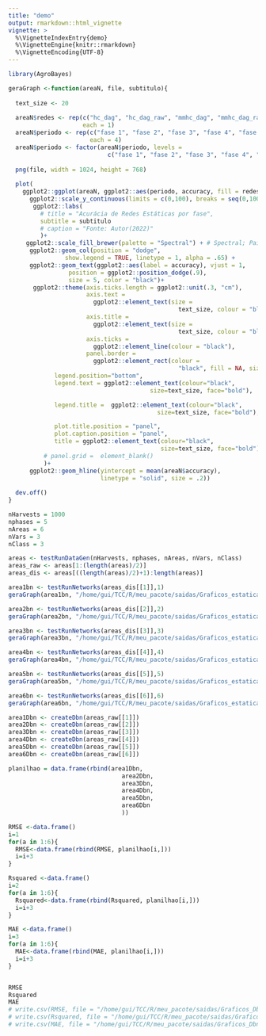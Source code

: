 ```yaml
---
title: "demo"
output: rmarkdown::html_vignette
vignette: >
  %\VignetteIndexEntry{demo}
  %\VignetteEngine{knitr::rmarkdown}
  %\VignetteEncoding{UTF-8}
---
```


```r
library(AgroBayes)
```


```r
geraGraph <-function(areaN, file, subtitulo){
  
  text_size <- 20
  
  areaN$redes <- rep(c("hc_dag", "hc_dag_raw", "mmhc_dag", "mmhc_dag_raw"),
                     each = 1)
  areaN$periodo <- rep(c("fase 1", "fase 2", "fase 3", "fase 4", "fase 5"), 
                       each = 4)
  areaN$periodo <- factor(areaN$periodo, levels = 
                            c("fase 1", "fase 2", "fase 3", "fase 4", "fase 5"))
  
  png(file, width = 1024, height = 768)
  
  plot(
    ggplot2::ggplot(areaN, ggplot2::aes(periodo, accuracy, fill = redes)) +
      ggplot2::scale_y_continuous(limits = c(0,100), breaks = seq(0,100,25)) +
       ggplot2::labs(
         # title = "Acurácia de Redes Estáticas por fase",
         subtitle = subtitulo
         # caption = "Fonte: Autor(2022)"
         )+
     ggplot2::scale_fill_brewer(palette = "Spectral") + # Spectral; Paired; Set3
      ggplot2::geom_col(position = "dodge", 
                show.legend = TRUE, linetype = 1, alpha = .65) +
      ggplot2::geom_text(ggplot2::aes(label = accuracy), vjust = 1,
                 position = ggplot2::position_dodge(.9),
                 size = 5, color = "black")+
       ggplot2::theme(axis.ticks.length = ggplot2::unit(.3, "cm"),
                      axis.text = 
                        ggplot2::element_text(size = 
                                                text_size, colour = "black"),
                      axis.title = 
                        ggplot2::element_text(size =
                                                text_size, colour = "black"),
                      axis.ticks = 
                        ggplot2::element_line(colour = "black"),
                      panel.border = 
                        ggplot2::element_rect(colour =
                                                "black", fill = NA, size = 0.5),
             legend.position="bottom",
             legend.text = ggplot2::element_text(colour="black", 
                                        size=text_size, face="bold"),

             legend.title =  ggplot2::element_text(colour="black", 
                                          size=text_size, face="bold"),

             plot.title.position = "panel",
             plot.caption.position = "panel",
             title = ggplot2::element_text(colour="black", 
                                           size=text_size, face="bold")
          # panel.grid =  element_blank()
          )+
      ggplot2::geom_hline(yintercept = mean(areaN$accuracy),
                          linetype = "solid", size = .2))
  
  dev.off()
}
```


```r

nHarvests = 1000
nphases = 5
nAreas = 6
nVars = 3
nClass = 3

areas <- testRunDataGen(nHarvests, nphases, nAreas, nVars, nClass)
areas_raw <- areas[1:(length(areas)/2)]
areas_dis <- areas[((length(areas)/2)+1):length(areas)]
```

```r
area1bn <- testRunNetworks(areas_dis[[1]],1)
geraGraph(area1bn, "/home/gui/TCC/R/meu_pacote/saidas/Graficos_estaticas/1k/grafico_ESTATICA_A1.png", "Área 1")

area2bn <- testRunNetworks(areas_dis[[2]],2)
geraGraph(area2bn, "/home/gui/TCC/R/meu_pacote/saidas/Graficos_estaticas/1k/grafico_ESTATICA_A2.png", "Área 2")

area3bn <- testRunNetworks(areas_dis[[3]],3)
geraGraph(area3bn, "/home/gui/TCC/R/meu_pacote/saidas/Graficos_estaticas/1k/grafico_ESTATICA_A3.png", "Área 3")

area4bn <- testRunNetworks(areas_dis[[4]],4)
geraGraph(area4bn, "/home/gui/TCC/R/meu_pacote/saidas/Graficos_estaticas/1k/grafico_ESTATICA_A4.png", "Área 4")

area5bn <- testRunNetworks(areas_dis[[5]],5)
geraGraph(area5bn, "/home/gui/TCC/R/meu_pacote/saidas/Graficos_estaticas/1k/grafico_ESTATICA_A5.png", "Área 5")

area6bn <- testRunNetworks(areas_dis[[6]],6)
geraGraph(area6bn, "/home/gui/TCC/R/meu_pacote/saidas/Graficos_estaticas/1k/grafico_ESTATICA_A6.png", "Área 6")

```

```r
area1Dbn <- createDbn(areas_raw[[1]])
area2Dbn <- createDbn(areas_raw[[2]])
area3Dbn <- createDbn(areas_raw[[3]])
area4Dbn <- createDbn(areas_raw[[4]])
area5Dbn <- createDbn(areas_raw[[5]])
area6Dbn <- createDbn(areas_raw[[6]])

planilhao = data.frame(rbind(area1Dbn,
                                area2Dbn,
                                area3Dbn,
                                area4Dbn,
                                area5Dbn,
                                area6Dbn
                                ))

RMSE <-data.frame()
i=1
for(a in 1:6){
  RMSE<-data.frame(rbind(RMSE, planilhao[i,]))
  i=i+3
}

Rsquared <-data.frame()
i=2
for(a in 1:6){
  Rsquared<-data.frame(rbind(Rsquared, planilhao[i,]))
  i=i+3
}

MAE <-data.frame()
i=3
for(a in 1:6){
  MAE<-data.frame(rbind(MAE, planilhao[i,]))
  i=i+3
}


RMSE
Rsquared
MAE
# write.csv(RMSE, file = "/home/gui/TCC/R/meu_pacote/saidas/Graficos_Dbn/5/RMSE_5.csv")
# write.csv(Rsquared, file = "/home/gui/TCC/R/meu_pacote/saidas/Graficos_Dbn/5/Rsquared_5.csv")
# write.csv(MAE, file = "/home/gui/TCC/R/meu_pacote/saidas/Graficos_Dbn/5/MAE_5.csv")
```



